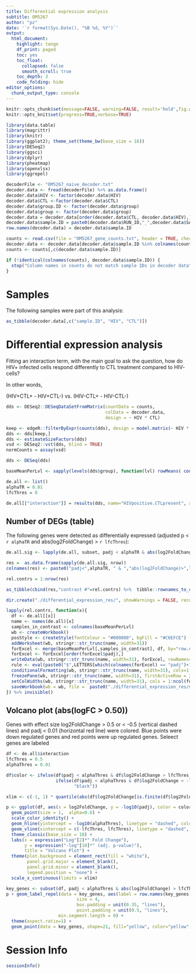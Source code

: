 ```yaml
---
title: Differential expression analysis
subtitle: OM5267
author: "pz"
date: '`r format(Sys.Date(), "%B %d, %Y")`'
output:
  html_document:
    highlight: tango
    df_print: paged
    toc: yes
    toc_float:
      collapsed: false
      smooth_scroll: true
    toc_depth: 3
    code_folding: hide
editor_options:
  chunk_output_type: console
---
```



```r
knitr::opts_chunk$set(message=FALSE, warning=FALSE, result='hold',fig.width=8,tidy=TRUE, cache=FALSE)
knitr::opts_knit$set(progress=TRUE,verbose=TRUE)
```

```r
library(data.table)
library(magrittr)
library(knitr)
library(ggplot2); theme_set(theme_bw(base_size = 16))
library(DESeq2)
library(ggsci)
library(dplyr)
library(pheatmap)
library(openxlsx)
library(ggrepel)
```



```r
decoderFile <- "OM5267_naive_decoder.txt"
decoder.data <- fread(decoderFile) %>% as.data.frame()
decoder.data$HIV <- factor(decoder.data$HIV)
decoder.data$CTL <-factor(decoder.data$CTL)
decoder.data$group.ID <- factor(decoder.data$group)
decoder.data$group <- factor(decoder.data$group)
decoder.data = decoder.data[order(decoder.data$CTL, decoder.data$HIV),]
decoder.data$sample.ID = paste0(decoder.data$RUN_ID,"_",decoder.data$SAMPLE_ID)
row.names(decoder.data) = decoder.data$sample.ID
```


```r
counts <- read.csv(file = "OM5267_gene_counts.txt", header = TRUE, check.names=FALSE, row.names=1)
decoder.data <- decoder.data[decoder.data$sample.ID %in% colnames(counts),]
counts <- counts[,c(decoder.data$sample.ID)]

if (!identical(colnames(counts), decoder.data$sample.ID)) {
  stop("Column names in counts do not match sample IDs in decoder data")
}
```


# Samples

The following samples were part of this analysis:

```r
as_tibble(decoder.data[,c("sample.ID", "HIV", "CTL")])
```

# Differential expression analysis {.tabset}

Fitting an interaction term, with the main goal to ask the question, how do HIV+ infected cells respond differently to CTL treatment compared to HIV- cells?

In other words,

(HIV+CTL+ - HIV+CTL-) vs. (HIV-CTL+ - HIV-CTL-)


```r
dds <- DESeq2::DESeqDataSetFromMatrix(countData = counts, 
                                      colData = decoder.data, 
                                      design = ~ HIV * CTL)

keep <- edgeR::filterByExpr(counts(dds), design = model.matrix(~ HIV * CTL, data = colData(dds)))
dds <- dds[keep,]
dds <- estimateSizeFactors(dds)
vsd <- DESeq2::vst(dds, blind = TRUE)
normCounts = assay(vsd)

dds <- DESeq(dds)

baseMeanPerLvl <- sapply(levels(dds$group), function(lvl) rowMeans( counts(dds, normalized=TRUE)[,dds$group == lvl, drop=F]))
```


```r
de.all <- list()
alphaTR = 0.01
lfcThres = 0

de.all[["interaction"]] = results(dds, name="HIVpositive.CTLpresent", alpha=0.01) %>% as.data.frame()
```

## Number of DEGs (table)

The following genes were detected as differentially expressed (adjusted p < `r alphaTR` and abs(log2FoldChange) > `r lfcThres`):

```r
de.all.sig <- lapply(de.all, subset, padj < alphaTR & abs(log2FoldChange) > lfcThres)

res =  as.data.frame(sapply(de.all.sig, nrow))
colnames(res) <- paste0("padj<",alphaTR, " & ","abs(log2FoldChange)>",lfcThres)

rel.contrs = 1:nrow(res)

as_tibble(cbind(res,"contrast #"=rel.contrs) %>%  tibble::rownames_to_column(var="contrast"))
```


```r
dir.create("./differential_expression_res/", showWarnings = FALSE, recursive = FALSE, mode = "0777")

lapply(rel.contrs, function(x){
  df <- de.all[[x]] 
  name <- names(de.all)[x]
  samples_in_contrast <- colnames(baseMeanPerLvl)
  wb <- createWorkbook()
  posStyle <- createStyle(fontColour = "#000000", bgFill = "#C6EFCE")
  addWorksheet(wb, stringr::str_trunc(name, width=31))
  forExcel <- merge(baseMeanPerLvl[,samples_in_contrast], df, by="row.names")
  forExcel <- forExcel[order(forExcel$padj),]
  writeData(wb, stringr::str_trunc(name, width=31), forExcel, rowNames=T, keepNA=T) 
  rule <- eval(paste0("$",LETTERS[which(colnames(forExcel) == "padj")+1],paste0("2<",alphaTR)))
  conditionalFormatting(wb, stringr::str_trunc(name, width=31), cols=1:(ncol(forExcel)+1), rows=2:nrow(df), rule=rule,  style = posStyle)
  freezePane(wb, stringr::str_trunc(name, width=31), firstActiveRow = 2)
  setColWidths(wb, stringr::str_trunc(name, width=31), cols = 1:ncol(forExcel), widths = "auto")
  saveWorkbook(wb = wb, file =  paste0("./differential_expression_res/deseq2_OM5267_naive_",name,"_padj",alphaTR,".res.xlsx"), overwrite=T)
}) %>% invisible()
```


## Volcano plot (abs(logFC > 0.50))

Genes with effect size log2FoldChange > 0.5 or < -0.5 (vertical dashed lines) and padj < 0.01 (horizontal red line) were colored. Blue points were down regulated genes and red points were up regulated genes. Seleect genes are labeled

```r
df <- de.all$interaction
lfcThres = 0.5
alphaThres = 0.01

df$color <- ifelse(df$padj < alphaThres & df$log2FoldChange > lfcThres, "#FF0000", 
                   ifelse(df$padj < alphaThres & df$log2FoldChange < -lfcThres, "#0000FF", 
                          "black"))

xlim <- c(-1, 1) * quantile(abs(df$log2FoldChange[is.finite(df$log2FoldChange)]), probs = 0.99) * 1.1

p <- ggplot(df, aes(x = log2FoldChange, y = -log10(padj), color = color)) +
  geom_point(size = 1,  alpha=0.6) +
  scale_color_identity() +
  geom_hline(yintercept = -log10(alphaThres), linetype = "dashed", color = "gray") +
  geom_vline(xintercept = c(-lfcThres, lfcThres), linetype = "dashed", color = "gray") +
  theme_classic(base_size = 18) +
  labs(x = expression("Log"[2]*" Fold Change"),
       y = expression("-log"[10]*" (adj. p-value)"),
       title = "Volcano Plot") +
  theme(plot.background = element_rect(fill = "white"),
        panel.grid.major = element_blank(),
        panel.grid.minor = element_blank(),
        legend.position = "none") +
  scale_x_continuous(limits = xlim) 

key_genes <- subset(df, padj < alphaThres & abs(log2FoldChange) > lfcThres & row.names(df) %in% c("EZH2"))
p + geom_label_repel(data = key_genes, aes(label = row.names(key_genes)), 
                           size = 4,
                           box.padding = unit(0.35, "lines"), 
                           point.padding = unit(0.5, "lines"),
                    min.segment.length = 0) + 
  theme(aspect.ratio=1) +
  geom_point(data = key_genes, shape=21, fill="yellow", color="yellow", alpha=0.8)

```


# Session Info
```r
sessionInfo()
```